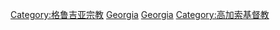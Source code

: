 [[Category:格鲁吉亚宗教|Category:格鲁吉亚宗教]]
[[Category:亚洲各国基督教|Georgia]]
[[Category:欧洲各国基督教|Georgia]]
[[Category:高加索基督教|Category:高加索基督教]]